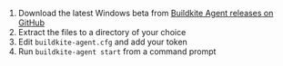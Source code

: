 1. Download the latest Windows beta from [Buildkite Agent releases on GitHub](https://github.com/buildkite/agent/releases)
2. Extract the files to a directory of your choice
3. Edit `buildkite-agent.cfg` and add your token
4. Run `buildkite-agent start` from a command prompt
